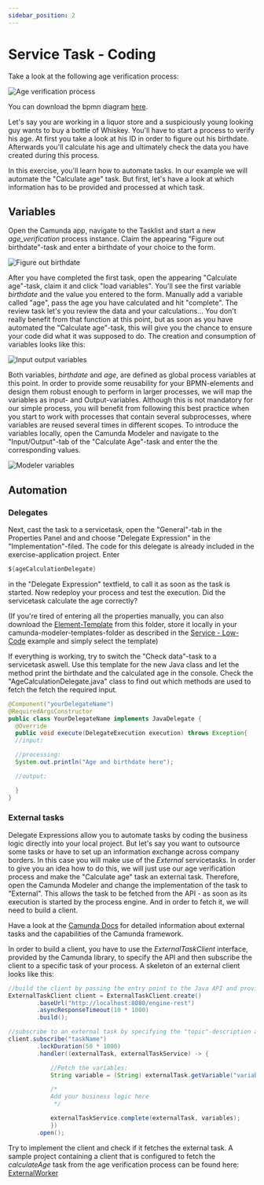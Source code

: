 ```yaml
---
sidebar_position: 2
---
```

# Service Task - Coding
Take a look at the following age verification process:

![Age verification process](/assets/docs/service-task/coding/age-verification-process.png)

You can download the bpmn diagram <a target="_blank" href="/assets/docs/service-task/coding/age-verification.bpmn" download="age-verification.bpmn">here</a>.

Let's say you are working in a liquor store and a suspiciously young looking guy wants to buy a bottle of Whiskey. You'll have to start a process to verify his age. At first you take a look at his ID in order to figure out his birthdate. Afterwards you'll calculate his age and ultimately check the data you have created during this process.


In this exercise, you'll learn how to automate tasks. In our example we will automate the "Calculate age" task. But first, let's have a look at which information has to be provided and processed at which task.

## Variables
Open the Camunda app, navigate to the Tasklist and start a new *age_verification* process instance.
Claim the appearing "Figure out birthdate"-task and enter a birthdate of your choice to the form.

![Figure out birthdate](/assets/docs/service-task/coding/claim.png)

After you have completed the first task, open the appearing "Calculate age"-task, claim it and click "load variables". You'll see the first variable *birthdate* and the value you entered to the form. Manually add a variable called "age", pass the age you have calculated and hit "complete". The review task let's you review the data and your calculations... You don't really benefit from that function at this point, but as soon as you have automated the "Calculate age"-task, this will give you the chance to ensure your code did what it was supposed to do.
The creation and consumption of variables looks like this:

![Input output variables](/assets/docs/service-task/coding/input-output-variables.png)

Both variables, *birthdate* and *age*, are defined as global process variables at this point. In order to provide some reusability for your BPMN-elements and design them robust enough to perform in larger processes, we will map the variables as input- and Output-variables. Although this is not mandatory for our simple process, you will benefit from following this best practice when you start to work with processes that contain several subprocesses, where variables are reused several times in different scopes.
To introduce the variables locally, open the Camunda Modeler and navigate to the "Input/Output"-tab of the "Calculate Age"-task and enter the the corresponding values.

![Modeler variables](/assets/docs/service-task/coding/modeler-variables.png)

## Automation
### Delegates
Next, cast the task to a servicetask, open the "General"-tab in the Properties Panel and and choose "Delegate Expression" in the "Implementation"-filed. The code for this delegate is already included in the exercise-application project. Enter
```java
${ageCalculationDelegate}
```
in the "Delegate Expression" textfield, to call it as soon as the task is started.
Now redeploy your process and test the execution. Did the servicetask calculate the age correctly?

(If you're tired of entering all the properties manually, you can also download the <a target="_blank" href="/assets/docs/service-task/coding/age-calculation-template.json" download="age-calculation-template.json">Element-Template</a> from this folder, store it locally in your camunda-modeler-templates-folder as described in the [Service - Low-Code](/camunda-7/tasks/service-task/service-task-low-code) example and simply select the template)

If everything is working, try to switch the "Check data"-task to a servicetask aswell. Use this template for the new Java class and let the method print the birthdate and the calculated age in the console. Check the "AgeCalculationDelegate.java" class to find out which methods are used to fetch the fetch the required input.

```java
@Component("yourDelegateName")
@RequiredArgsConstructor
public class YourDelegateName implements JavaDelegate {
  @Override
  public void execute(DelegateExecution execution) throws Exception{
  //input:

  //processing:
  System.out.println("Age and birthdate here");

  //output:

  }
}
```

### External tasks
Delegate Expressions allow you to automate tasks by coding the business logic directly into your local project. But let's say you want to outsource some tasks or have to set up an information exchange across company borders. In this case you will make use of the *External* servicetasks.
In order to give you an idea how to do this, we will just use our age verification process and make the "Calculate age" task an external task. Therefore, open the Camunda Modeler and change the implementation of the task to "External". This allows the task to be fetched from the API - as soon as its execution is started by the process engine. And in order to fetch it, we will need to build a client.

Have a look at the [Camunda Docs](https://docs.camunda.org/manual/latest/user-guide/ext-client/spring-boot-starter/) for detailed information about external tasks and the capabilities of the Camunda framework.

In order to build a client, you have to use the *ExternalTaskClient* interface, provided by the Camunda library, to specify the API and then subscribe the client to a specific task of your process.
A skeleton of an external client looks like this:

```java
//build the client by passing the entry point to the Java API and providing a timeout duration
ExternalTaskClient client = ExternalTaskClient.create()
        .baseUrl("http://localhost:8080/engine-rest")
        .asyncResponseTimeout(10 * 1000)
        .build();

//subscribe to an external task by specifying the "topic"-description as in the diagram
client.subscribe("taskName")
        .lockDuration(50 * 1000)
        .handler((externalTask, externalTaskService) -> {

			//Fetch the variables:
			String variable = (String) externalTask.getVariable("variableName");

			/*
			Add your business logic here
			 */

			externalTaskService.complete(externalTask, variables);
			})
        .open();
```

Try to implement the client and check if it fetches the external task.
A sample project containing a client that is configured to fetch the *calculateAge* task from the age verification process can be found here:
[ExternalWorker](https://github.com/camunda-university-meetup/externalWorker.git)

